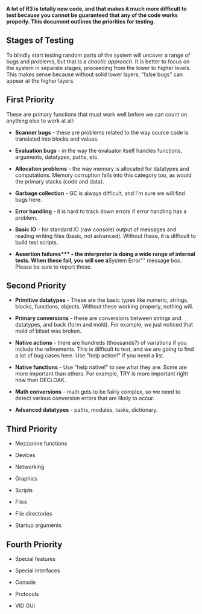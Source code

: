 '''A lot of R3 is totally new code, and that makes it much more difficult to test because you cannot be guaranteed that any of the code works properly. This document outlines the priorities for testing.'''

==Stages of Testing==

To blindly start testing random parts of the system will uncover a range of bugs and problems, but that is a ''chaotic approach''. It is better to focus on the system in separate stages, proceeding from the lower to higher levels. This makes sense because without solid lower layers, "false bugs" can appear at the higher layers.

==First Priority==

These are primary functions that must work well before we can count on anything else to work at all:

*'''Scanner bugs''' - these are problems related to the way source code is translated into blocks and values.

*'''Evaluation bugs''' - in the way the evaluator itself handles functions, arguments, datatypes, paths, etc.

*'''Allocation problems''' - the way memory is allocated for datatypes and computations. Memory corruption falls into this category too, as would the primary stacks (code and data).

*'''Garbage collection''' - GC is always difficult, and I'm sure we will find bugs here.

*'''Error handling''' - it is hard to track down errors if error handling has a problem.

*'''Basic IO''' - for standard IO (raw console) output of messages and reading writing files (basic, not advanced). Without these, it is difficult to build test scripts.

*'''Assertion failures*** - the interpreter is doing a wide range of internal tests. When these fail, you will see a '''System Error''' message box. Please be sure to report those.

==Second Priority==

*'''Primitive datatypes''' - These are the basic types like numeric, strings, blocks, functions, objects. Without these working properly, nothing will.

*'''Primary conversions''' - these are conversions between strings and datatypes, and back (form and mold). For example, we just noticed that mold of bitset was broken.

*'''Native actions''' - there are hundreds (thousands?) of variations if you include the refinements. This is difficult to test, and we are going to find a lot of bug cases here. Use "help action!" if you need a list.

*'''Native functions''' - Use "help native!" to see what they are. Some are more important than others. For example, TRY is more important right now than DECLOAK.

*'''Math conversions''' - math gets to be fairly complex, so we need to detect various conversion errors that are likely to occur.

*'''Advanced datatypes''' - paths, modules, tasks, dictionary.

==Third Priority==

*Mezzanine functions

*Devices

*Networking

*Graphics

*Scripts

*Files

*File directories

*Startup arguments

==Fourth Priority==

*Special features

*Special interfaces

*Console

*Protocols

*VID GUI